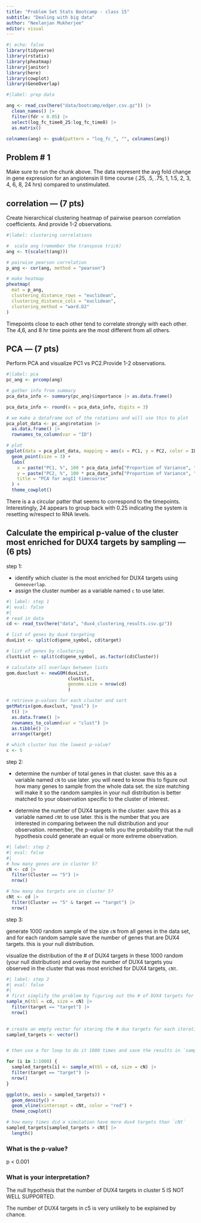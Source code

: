 ```yaml
---
title: "Problem Set Stats Bootcamp - class 15"
subtitle: "Dealing with big data"
author: "Neelanjan Mukherjee"
editor: visual
---
```


```r
#| echo: false
library(tidyverse)
library(rstatix)
library(pheatmap)
library(janitor)
library(here)
library(cowplot)
library(GeneOverlap)
```

```r
#|label: prep data

ang <- read_csv(here("data/bootcamp/edger.csv.gz")) |>
  clean_names() |>
  filter(fdr < 0.05) |>
  select(log_fc_time0_25:log_fc_time8) |>
  as.matrix()

colnames(ang) <- gsub(pattern = "log_fc_", "", colnames(ang))
```

## Problem \# 1

Make sure to run the chunk above. The data represent the avg fold change in gene expression for an angiotensin II time course (.25, .5, .75, 1, 1.5, 2, 3, 4, 6, 8, 24 hrs) compared to unstimulated.

## correlation --- (7 pts)

Create hierarchical clustering heatmap of pairwise pearson correlation coefficients. And provide 1-2 observations.

```r
#|label: clustering correlations

#  scale ang (remember the transpose trick)
ang <- t(scale(t(ang)))

# pairwise pearson correlation
p_ang <- cor(ang, method = "pearson")

# make heatmap
pheatmap(
  mat = p_ang,
  clustering_distance_rows = "euclidean",
  clustering_distance_cols = "euclidean",
  clustering_method = "ward.D2"
)
```

Timepoints close to each other tend to correlate strongly with each other. The 4,6, and 8 hr time points are the most different from all others.

## PCA --- (7 pts)

Perform PCA and visualize PC1 vs PC2.Provide 1-2 observations.

```r
#|label: pca
pc_ang <- prcomp(ang)

# gather info from summary
pca_data_info <- summary(pc_ang)$importance |> as.data.frame()

pca_data_info <- round(x = pca_data_info, digits = 3)

# we make a dataframe out of the rotations and will use this to plot
pca_plot_data <- pc_ang$rotation |>
  as.data.frame() |>
  rownames_to_column(var = "ID")

# plot
ggplot(data = pca_plot_data, mapping = aes(x = PC1, y = PC2, color = ID)) +
  geom_point(size = 3) +
  labs(
    x = paste("PC1, %", 100 * pca_data_info["Proportion of Variance", "PC1"]),
    y = paste("PC2, %", 100 * pca_data_info["Proportion of Variance", "PC2"]),
    title = "PCA for angII timecourse"
  ) +
  theme_cowplot()
```

There is a a circular patter that seems to correspond to the timepoints. Interestingly, 24 appears to group back with 0.25 indicating the system is resetting w/respect to RNA levels.

## Calculate the empirical p-value of the cluster most enriched for DUX4 targets by sampling --- (6 pts) {.smaller}

step 1:

-   identify which cluster is the most enriched for DUX4 targets using `Geneoverlap`.
-   assign the cluster number as a variable named `c` to use later.

```r
#| label: step 1
#| eval: false
#| 
# read in data
cd <- read_tsv(here("data", "dux4_clustering_results.csv.gz"))

# list of genes by dux4 targeting
duxList <- split(cd$gene_symbol, cd$target)

# list of genes by clustering
clustList <- split(cd$gene_symbol, as.factor(cd$Cluster))

# calculate all overlaps between lists
gom.duxclust <- newGOM(duxList,
                       clustList,
                       genome.size = nrow(cd)
                       )

# retrieve p-values for each cluster and sort
getMatrix(gom.duxclust, "pval") |>
  t() |>
  as.data.frame() |>
  rownames_to_column(var = "clust") |>
  as.tibble() |>
  arrange(target)

# which cluster has the lowest p-value?
c <- 5
```

step 2:

-   determine the number of total genes in that cluster. save this as a variable named `cN` to use later. you will need to know this to figure out how many genes to sample from the whole data set. the size matching will make it so the random samples in your null distribution is better matched to your observation specific to the cluster of interest.

-   determine the number of DUX4 targets in the cluster. save this as a variable named `cNt` to use later. this is the number that you are interested in comparing between the null distribution and your observation. remember, the p-value tells you the probability that the null hypothesis could generate an equal or more extreme observation.

```r
#| label: step 2
#| eval: false
#| 
# how many genes are in cluster 5?
cN <- cd |>
  filter(Cluster == "5") |>
  nrow()

# how many dux targets are in cluster 5?
cNt <- cd |>
  filter(Cluster == "5" & target == "target") |>
  nrow()

```

step 3:

generate 1000 random sample of the size `cN` from all genes in the data set, and for each random sample save the number of genes that are DUX4 targets. this is your null distribution.

visualize the distribution of the \# of DUX4 targets in these 1000 random (your null distribution) and overlay the number of DUX4 targets you observed in the cluster that was most enriched for DUX4 targets, `cNt`.

```r
#| label: step 2
#| eval: false
#| 
# first simplify the problem by figuring out the # of DUX4 targets for 1 random sample
sample_n(tbl = cd, size = cN) |>
  filter(target == "target") |>
  nrow()
  

# create an empty vector for storing the # dux targets for each iteration. call this `sampled_targets`
sampled_targets <- vector()


# then use a for loop to do it 1000 times and save the results in `sampled_targets`

for (i in 1:1000) {
  sampled_targets[i] <- sample_n(tbl = cd, size = cN) |>
  filter(target == "target") |>
  nrow()
}

ggplot(n, aes(x = sampled_targets)) +
  geom_density() +
  geom_vline(xintercept = cNt, color = "red") +
  theme_cowplot()

# how many times did a simulation have more dux4 targets than `cNt`
sampled_targets[sampled_targets > cNt] |>
  length()

```

### What is the p-value?

p \< 0.001

### What is your interpretation?

The null hypothesis that the number of DUX4 targets in cluster 5 IS NOT WELL SUPPORTED.

The number of DUX4 targets in c5 is very unlikely to be explained by chance.
